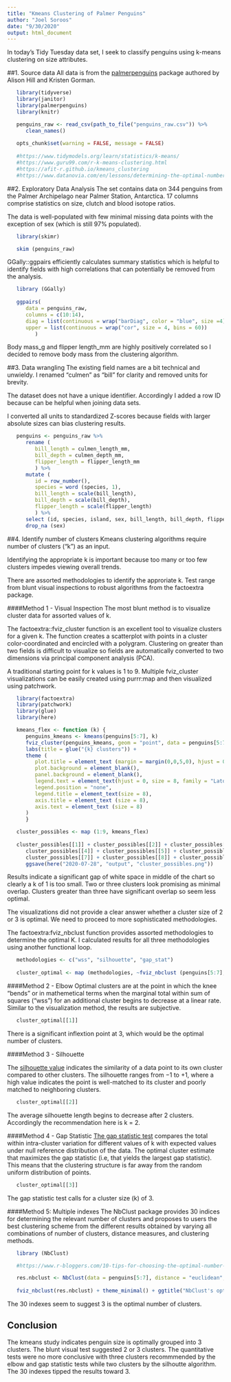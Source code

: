 ```yaml
---
title: "Kmeans Clustering of Palmer Penguins"
author: "Joel Soroos"
date: "9/30/2020"
output: html_document
---
```


In today's Tidy Tuesday data set, I seek to classify penguins using k-means clustering on size attributes.

##1. Source data
All data is from the [palmerpenguins](https://allisonhorst.github.io/palmerpenguins/) package authored by Alison Hill and Kristen Gorman.
```r

   library(tidyverse)
   library(janitor)
   library(palmerpenguins)
   library(knitr)

   penguins_raw <- read_csv(path_to_file("penguins_raw.csv")) %>%
      clean_names()
   
   opts_chunk$set(warning = FALSE, message = FALSE)
   
   #https://www.tidymodels.org/learn/statistics/k-means/
   #https://www.guru99.com/r-k-means-clustering.html
   #https://afit-r.github.io/kmeans_clustering
   #https://www.datanovia.com/en/lessons/determining-the-optimal-number-of-clusters-3-must-know-methods/
```


##2. Exploratory Data Analysis
The set contains data on 344 penguins from the Palmer Archipelago near Palmer Station, Antarctica.  17 columns comprise statistics on size, clutch and blood isotope ratios.

The data is well-populated with few minimal missing data points with the exception of sex (which is still 97% populated).

```r

   library(skimr)

   skim (penguins_raw)
```


GGally::ggpairs efficiently calculates summary statistics which is helpful to identify fields with high correlations that can potentially be removed from the analysis.  
```r

   library (GGally)
   
   ggpairs(
      data = penguins_raw,
      columns = c(10:14),
      diag = list(continuous = wrap("barDiag", color = "blue", size =4)),
      upper = list(continuous = wrap("cor", size = 4, bins = 60))
         )
```
Body mass_g and flipper length_mm are highly positively correlated so I decided to remove body mass from the clustering algorithm.


##3. Data wrangling
The existing field names are a bit technical and unwieldy.  I renamed "culmen" as "bill" for clarity and removed units for brevity.

The dataset does not have a unique identifier.  Accordingly I added a row ID because can be helpful when joining data sets.

I converted all units to standardized Z-scores because fields with larger absolute sizes can bias clustering results.
```r

   penguins <- penguins_raw %>%
      rename (
         bill_length = culmen_length_mm,
         bill_depth = culmen_depth_mm,
         flipper_length = flipper_length_mm
         ) %>%
      mutate (
         id = row_number(),
         species = word (species, 1),
         bill_length = scale(bill_length),
         bill_depth = scale(bill_depth),
         flipper_length = scale(flipper_length)
         ) %>%
      select (id, species, island, sex, bill_length, bill_depth, flipper_length) %>%
      drop_na (sex)
```


##4.  Identify number of clusters
Kmeans clustering algorithms require number of clusters ("k") as an input.

Identifying the appropriate k is important because too many or too few clusters impedes viewing overall trends.  

There are assorted methodologies to identify the approriate k.  Test range from blunt visual inspections to robust algorithms from the factoextra package. 


####Method 1 - Visual Inspection
The most blunt method is to visualize cluster data for assorted values of k.

The factoextra::fviz_cluster function is an excellent tool to visualize clusters for a given k.  The function creates a scatterplot with points in a cluster color-coordinated and encircled with a polygram.  Clustering on greater than two fields is difficult to visualize so fields are automatically converted to two dimensions via principal component analysis (PCA).

A traditional starting point for k values is 1 to 9.  Multiple fviz_cluster visualizations can be easily created using purrr:map and then visualized using patchwork.  
```r

   library(factoextra)
   library(patchwork)
   library(glue)
   library(here)

   kmeans_flex <- function (k) {
      penguins_kmeans <- kmeans(penguins[5:7], k) 
      fviz_cluster(penguins_kmeans, geom = "point", data = penguins[5:7]) +
      labs(title = glue("{k} clusters")) +
      theme (
         plot.title = element_text (margin = margin(0,0,5,0), hjust = 0.5, size = 12, color = "grey", family = "Lato"),
         plot.background = element_blank(),
         panel.background = element_blank(),
         legend.text = element_text(hjust = 0, size = 8, family = "Lato"),
         legend.position = "none",
         legend.title = element_text(size = 8),
         axis.title = element_text (size = 8),
         axis.text = element_text (size = 8)
      )
      }

   cluster_possibles <- map (1:9, kmeans_flex)
   
   cluster_possibles[[1]] + cluster_possibles[[2]] + cluster_possibles[[3]] +
      cluster_possibles[[4]] + cluster_possibles[[5]] + cluster_possibles[[6]] +
      cluster_possibles[[7]] + cluster_possibles[[8]] + cluster_possibles[[9]]
      ggsave(here("2020-07-28", "output", "cluster_possibles.png"))
```
Results indicate a significant gap of white space in middle of the chart so clearly a k of 1 is too small.  Two or three clusters look promising as minimal overlap.  Clusters greater than three have significant overlap so seem less optimal.

The visualizations did not provide a clear answer whether a cluster size of 2 or 3 is optimal.  We need to proceed to more sophisticated methodologies.

The factoextra:fviz_nbclust function provides assorted methodologies to determine the optimal K.  I calculated results for all three methodologies using another functional loop.


```r
   methodologies <- c("wss", "silhouette", "gap_stat")
   
   cluster_optimal <- map (methodologies, ~fviz_nbclust (penguins[5:7], kmeans, method = .x))
```


####Method 2 - Elbow
Optimal clusters are at the point in which the knee "bends" or in mathemetical terms when the marginal total within sum of squares ("wss") for an additional cluster begins to decrease at a linear rate.  Similar to the visualization method, the results are subjective.

```r

   cluster_optimal[[1]]
```
There is a significant inflextion point at 3, which would be the optimal number of clusters.


####Method 3 - Silhouette

The [silhouette value](https://en.wikipedia.org/wiki/Silhouette_(clustering)) indicates the similarity of a data point to its own cluster compared to other clusters. The silhouette ranges from −1 to +1, where a high value indicates the point is well-matched to its cluster and poorly matched to neighboring clusters. 
```r

   cluster_optimal[[2]]
```
The average silhouette length begins to decrease after 2 clusters.  Accordingly the recommendation here is k = 2.


####Method 4 - Gap Statistic
[The gap statistic test](https://statweb.stanford.edu/~gwalther/gap) compares the total within intra-cluster variation for different values of k with  expected values under null reference distribution of the data. The optimal cluster estimate that maximizes the gap statistic (i.e, that yields the largest gap statistic). This means that the clustering structure is far away from the random uniform distribution of points.
```r

   cluster_optimal[[3]]
```
The gap statistic test calls for a cluster size (k) of 3.

####Method 5: Multiple indexes
The NbClust package provides 30 indices for determining the relevant number of clusters and proposes to users the best clustering scheme from the different results obtained by varying all combinations of number of clusters, distance measures, and clustering methods.

```r
   library (NbClust)

   #https://www.r-bloggers.com/10-tips-for-choosing-the-optimal-number-of-clusters/

   res.nbclust <- NbClust(data = penguins[5:7], distance = "euclidean", min.nc = 2, max.nc = 9, method = "complete", index ="all")
   
   fviz_nbclust(res.nbclust) + theme_minimal() + ggtitle("NbClust's optimal number of clusters")
```
The 30 indexes seem to suggest 3 is the optimal number of clusters.


## Conclusion
The kmeans study indicates penguin size is optimally grouped into 3 clusters.  The blunt visual test suggested 2 or 3 clusters.  The quantitative tests were no more conclusive with three clusters recommmended by the elbow and gap statistic tests while two clusters by the silhoutte algorithm.  The 30 indexes tipped the results toward 3.